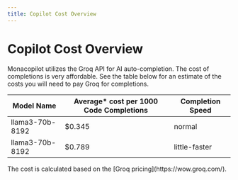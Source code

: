 ```yaml
---
title: Copilot Cost Overview
---
```



# Copilot Cost Overview

Monacopilot utilizes the Groq API for AI auto-completion. The cost of completions is very affordable. See the table below for an estimate of the costs you will need to pay Groq for completions.

| Model Name      | Average* cost per 1000 Code Completions | Completion Speed |
|-----------------|-----------------------------------------| -----------------|
| llama3-70b-8192 | $0.345                                  | normal           |
| llama3-70b-8192 | $0.789                                  | little-faster    |

<Callout type="info">
  The cost is calculated based on the [Groq pricing](https://wow.groq.com/).
</Callout>